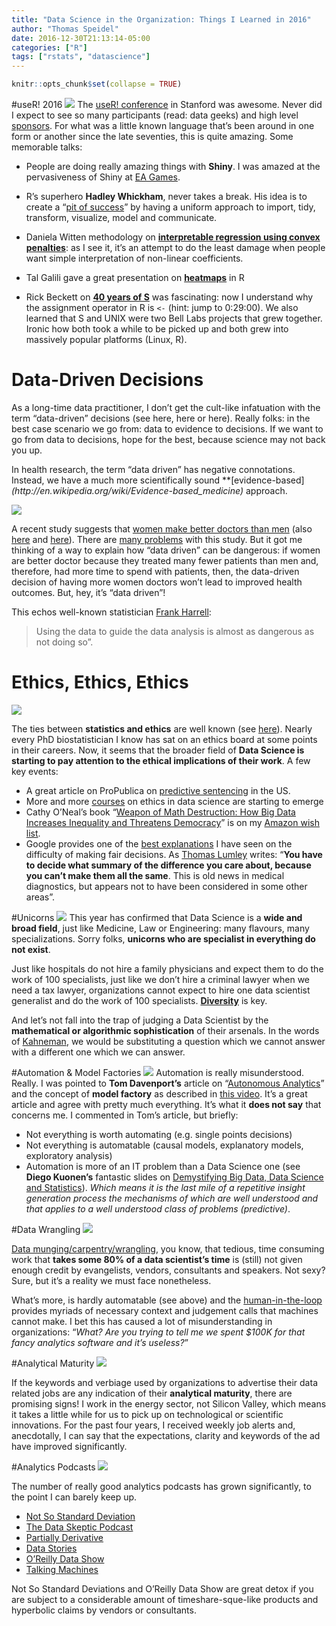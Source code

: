```yaml
---
title: "Data Science in the Organization: Things I Learned in 2016"
author: "Thomas Speidel"
date: 2016-12-30T21:13:14-05:00
categories: ["R"]
tags: ["rstats", "datascience"]
---
```


```r
knitr::opts_chunk$set(collapse = TRUE)
```

#useR! 2016
![](stanford.jpg)
The [useR! conference](http://user2016.org/) in Stanford was awesome. Never did I expect to see so many participants (read: data geeks) and high level [sponsors](http://user2016.org/#sponsors). For what was a little known language that's been around in one form or another since the late seventies, this is quite amazing. Some memorable talks:

*    People are doing really amazing things with **Shiny**. I was amazed at the pervasiveness of Shiny at [EA Games](http://channel9.msdn.com/Events/useR-international-R-User-conference/useR2016/RServer-Operationalizing-R-at-Electronic-Arts).

*    R's superhero **Hadley Whickham**, never takes a break. His idea is to create a "[pit of success](http://channel9.msdn.com/Events/useR-international-R-User-conference/useR2016/Towards-a-grammar-of-interactive-graphics)" by having a uniform approach to import, tidy, transform, visualize, model and communicate.

*    Daniela Witten methodology on **[interpretable regression using convex penalties](http://channel9.msdn.com/Events/useR-international-R-User-conference/useR2016/Flexible-and-Interpretable-Regression-Using-Convex-Penalties)**: as I see it, it's an attempt to do the least damage when people want simple interpretation of non-linear coefficients.

*    Tal Galili gave a great presentation on **[heatmaps](http://channel9.msdn.com/Events/useR-international-R-User-conference/useR2016/Heatmaps-in-R-Overview-and-best-practices)** in R

*    Rick Beckett on **[40 years of S](http://channel9.msdn.com/Events/useR-international-R-User-conference/useR2016/Forty-years-of-S)** was fascinating: now I understand why the assignment operator in R is `<-` (hint: jump to 0:29:00). We also learned that S and UNIX were two Bell Labs projects that grew together. Ironic how both took a while to be picked up and both grew into massively popular platforms (Linux, R).



# Data-Driven Decisions

As a long-time data practitioner, I don't get the cult-like infatuation with the term "data-driven" decisions (see here, here or here). Really folks: in the best case scenario we go from: data to evidence to decisions. If we want to go from data to decisions, hope for the best, because science may not back you up.

In health research, the term "data driven" has negative connotations. Instead, we have a much more scientifically sound **[evidence-based]*(http://en.wikipedia.org/wiki/Evidence-based_medicine)* approach.

![](evidence_based.png)

A recent study suggests that [women make better doctors than men](http://jamanetwork.com/journals/jamainternalmedicine/article-abstract/2593252) (also [here](http://www.theatlantic.com/health/archive/2016/12/female-doctors-superiority/511034/) and [here](http://www.nbcnews.com/health/health-news/female-doctors-outperform-male-doctors-according-study-n697876)). There are [many problems](http://stream.org/whos-better-playing-doctor-boys-girls/) with this study. But it got me thinking of a way to explain how "data driven" can be dangerous: if women are better doctor because they treated many fewer patients than men and, therefore, had more time to spend with patients, then, the data-driven decision of having more women doctors won't lead to improved health outcomes. But, hey, it's "data driven"!

This echos well-known statistician [Frank Harrell](http://vkc.mc.vanderbilt.edu/people/harrell-frank):

>    Using the data to guide the data analysis is almost as dangerous as not doing so".




# Ethics, Ethics, Ethics
![](ethics.jpg)

The ties between **statistics and ethics** are well known (see [here](http://www.jstor.org/stable/3564481?seq=1#page_scan_tab_contents)). Nearly every PhD biostatistician I know has sat on an ethics board at some points in their careers. Now, it seems that the broader field of **Data Science is starting to pay attention to the ethical implications of their work**. A few key events:

*    A great article on ProPublica on [predictive sentencing](http://www.propublica.org/article/machine-bias-risk-assessments-in-criminal-sentencing) in the US.
*    More and more [courses](http://www.edx.org/course/data-science-ethics-michiganx-ds101x-1) on ethics in data science are starting to emerge
*    Cathy O'Neal's book "[Weapon of Math Destruction: How Big Data Increases Inequality and Threatens Democracy](http://blogs.scientificamerican.com/roots-of-unity/review-weapons-of-math-destruction/)" is on my [Amazon wish list](http://a.co/0weW8WA).
*    Google provides one of the [best explanations](http://research.google.com/bigpicture/attacking-discrimination-in-ml/) I have seen on the difficulty of making fair decisions. As [Thomas Lumley](http://www.statschat.org.nz/2017/01/01/kinds-of-fairness-worth-working-for/) writes: "**You have to decide what summary of the difference you care about, because you can’t make them all the same**. This is old news in medical diagnostics, but appears not to have been considered in some other areas".


#Unicorns
![](https://s-media-cache-ak0.pinimg.com/736x/9d/0e/e6/9d0ee6c0049e088172590e0d81b1684c--polygon-art-diy-paper.jpg)
This year has confirmed that Data Science is a **wide and broad field**, just like Medicine, Law or Engineering: many flavours, many specializations. Sorry folks, **unicorns who are specialist in everything do not exist**.

Just like hospitals do not hire a family physicians and expect them to do the work of 100 specialists, just like we don't hire a criminal lawyer when we need a tax lawyer, organizations cannot expect to hire one data scientist generalist and do the work of 100 specialists. [**Diversity**](http://drewconway.com/zia/2013/7/18/warning-do-not-feed-the-wildebeests) is key.

And let's not fall into the trap of judging a Data Scientist by the **mathematical or algorithmic sophistication** of their arsenals. In the words of [Kahneman](http://en.wikipedia.org/wiki/Daniel_Kahneman), we would be substituting a question which we cannot answer with a different one which we can answer.



#Automation & Model Factories
![](https://media.licdn.com/mpr/mpr/AAEAAQAAAAAAAAkFAAAAJGJkMWIyMjZiLTQ3OWItNGVhNi1iNzBmLWY3YzQ0NjZjNzQ4Nw.png)
Automation is really misunderstood. Really. I was pointed to **Tom Davenport's** article on "[Autonomous Analytics](http://www.linkedin.com/pulse/move-your-analytics-operation-from-artisanal-tom-davenport?trk=hp-feed-article-title-like)" and the concept of **model factory** as described in [this video](http://www.youtube.com/watch?v=yNfsnv9gjrU). It's a great article and agree with pretty much everything. It's what it **does not say** that concerns me. I commented in Tom's article, but briefly:

*    Not everything is worth automating (e.g. single points decisions)
*    Not everything is automatable (causal models, explanatory models, exploratory analysis)
*    Automation is more of an IT problem than a Data Science one (see **Diego Kuonen's** fantastic slides on [Demystifying Big Data, Data Science and Statistics](http://www.slideshare.net/kuonen/demystifying-big-data-data-science-and-statistics-along-with-machine-intelligence-and-learning)). *Which means it is the last mile of a repetitive insight generation process the mechanisms of which are well understood and that applies to a well understood class of problems (predictive)*.



#Data Wrangling
![](https://media.licdn.com/mpr/mpr/AAEAAQAAAAAAAAkDAAAAJDJmM2I4YjllLTFkOWItNDM3Mi04OTA0LTMwZTc3NTgwYzdkZA.jpg)

[Data munging/carpentry/wrangling](http://www.nytimes.com/2014/08/18/technology/for-big-data-scientists-hurdle-to-insights-is-janitor-work.html?_r=0), you know, that tedious, time consuming work that **takes some 80% of a data scientist's time** is (still) not given enough credit by evangelists, vendors, consultants and speakers. Not sexy? Sure, but it's a reality we must face nonetheless.

What's more, is hardly automatable (see above) and the [human-in-the-loop](http://www.oreilly.com/ideas/why-data-preparation-frameworks-rely-on-human-in-the-loop-systems) provides myriads of necessary context and judgement calls that machines cannot make. I bet this has caused a lot of misunderstanding in organizations: "*What? Are you trying to tell me we spent $100K for that fancy analytics software and it's useless?*"




#Analytical Maturity
![](http://xolotl.org/wp-content/uploads/2016/11/7159036564_ec69766fe7_o.png)

If the keywords and verbiage used by organizations to advertise their data related jobs are any indication of their **analytical maturity**, there are promising signs! I work in the energy sector, not Silicon Valley, which means it takes a little while for us to pick up on technological or scientific innovations. For the past four years, I received weekly job alerts and, anecdotally, I can say that the expectations, clarity and keywords of the ad have improved significantly.




#Analytics Podcasts
![](https://media.licdn.com/mpr/mpr/AAEAAQAAAAAAAAh-AAAAJGMxOWY3NzViLWEwYmItNDBkOS1iNDc3LTkyYTA5OGFmYjA4ZQ.png)

The number of really good analytics podcasts has grown significantly, to the point I can barely keep up.

*    [Not So Standard Deviation](http://soundcloud.com/nssd-podcast)
*    [The Data Skeptic Podcast](http://dataskeptic.com/)
*    [Partially Derivative](http://partiallyderivative.com/)
*    [Data Stories](http://datastori.es/)
*    [O'Reilly Data Show](http://www.oreilly.com/topics/oreilly-data-show-podcast)
*    [Talking Machines](http://www.thetalkingmachines.com/)

Not So Standard Deviations and O'Reilly Data Show are great detox if you are subject to a considerable amount of timeshare-sque-like products and hyperbolic claims by vendors or consultants.